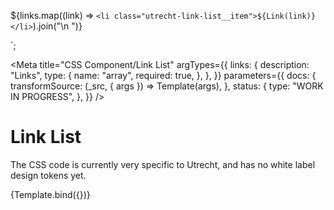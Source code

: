 <!--
@license EUPL-1.2
Copyright (c) 2021 Robbert Broersma
-->


  ${links.map((link) => `<li class="utrecht-link-list__item">${Link(link)}</li>`).join("\n  ")}
</ul>`;

<Meta
  title="CSS Component/Link List"
  argTypes={{
    links: {
      description: "Links",
      type: {
        name: "array",
        required: true,
      },
    },
  }}
  parameters={{
    docs: {
      transformSource: (_src, { args }) => Template(args),
    },
    status: {
      type: "WORK IN PROGRESS",
    },
  }}
/>

# Link List

The CSS code is currently very specific to Utrecht, and has no white label design tokens yet.

<Canvas>
  <Story
    name="Link List"
    args={{
      links: [
        { href: "#", textContent: "Link 1" },
        { href: "#", textContent: "Link 2" },
        { href: "#", textContent: "Link 3" },
      ],
    }}
  >
    {Template.bind({})}
  </Story>
</Canvas>

<ArgsTable story="Link List" />
